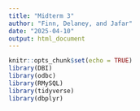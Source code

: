 ```yaml
---
title: "Midterm 3"
author: "Finn, Delaney, and Jafar"
date: "2025-04-10"
output: html_document
---
```


```r
knitr::opts_chunk$set(echo = TRUE)
library(DBI)
library(odbc)
library(RMySQL)
library(tidyverse)
library(dbplyr)
```
